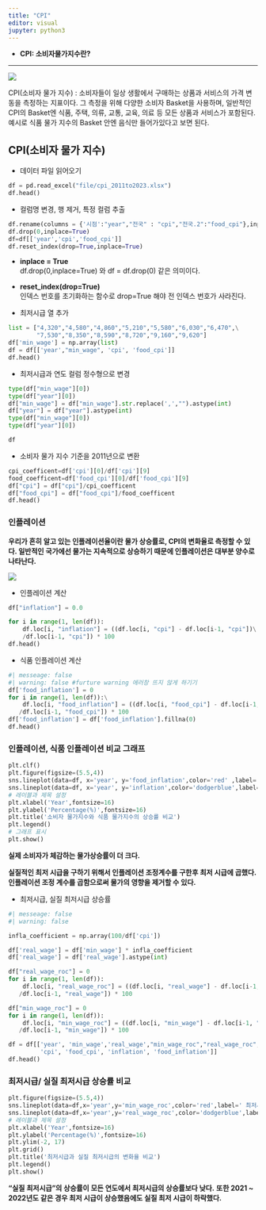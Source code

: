 ```yaml
---
title: "CPI"
editor: visual
jupyter: python3
---
```


-   **CPI: 소비자물가지수란?**

------------------------------------------------------------------------

![](./CPI.PNG)

CPI(소비자 물가 지수) : 소비자들이 일상 생활에서 구매하는 상품과 서비스의 가격 변동을 측정하는 지표이다. 그 측정을 위해 다양한 소비자 Basket을 사용하며, 일반적인 CPI의 Basket엔 식품, 주택, 의류, 교통, 교육, 의료 등 모든 상품과 서비스가 포함된다. 예시로 식품 물가 지수의 Basket 안엔 음식만 들어가있다고 보면 된다.

## CPI(소비자 물가 지수)

-   데이터 파일 읽어오기

```python
df = pd.read_excel("file/cpi_2011to2023.xlsx")
df.head()
```

-   컬럼명 변경, 행 제거, 특정 컬럼 추출

```python
df.rename(columns = {'시점':"year","전국" : "cpi","전국.2":"food_cpi"},inplace=True)
df.drop(0,inplace=True) 
df=df[['year','cpi','food_cpi']]
df.reset_index(drop=True,inplace=True)
```

-   **inplace = True**\
    df.drop(0,inplace=True) 와 df = df.drop(0) 같은 의미이다.

-   **reset_index(drop=True)**\
    인덱스 번호를 초기화하는 함수로 drop=True 해야 전 인덱스 번호가 사라진다.

-   최저시급 열 추가

```python
list = ["4,320","4,580","4,860","5,210","5,580","6,030","6,470",\
        "7,530","8,350","8,590","8,720","9,160","9,620"]
df['min_wage'] = np.array(list)
df = df[['year',"min_wage", 'cpi', 'food_cpi']]
df.head()
```

-   최저시급과 연도 컬럼 정수형으로 변경

```python
type(df["min_wage"][0])
type(df["year"][0])
df["min_wage"] = df["min_wage"].str.replace(',',"").astype(int) 
df["year"] = df["year"].astype(int) 
type(df["min_wage"][0])
type(df["year"][0])
```

```python
df
```

-   소비자 물가 지수 기준을 2011년으로 변환

```python
cpi_coefficent=df['cpi'][0]/df['cpi'][9]
food_coefficent=df['food_cpi'][0]/df['food_cpi'][9]
df["cpi"] = df["cpi"]/cpi_coefficent
df["food_cpi"] = df["food_cpi"]/food_coefficent
df.head()
```

### 인플레이션

**우리가 흔히 알고 있는 인플레이션율이란 물가 상승률로, CPI의 변화율로 측정할 수 있다. 일반적인 국가에선 물가는 지속적으로 상승하기 때문에 인플레이션은 대부분 양수로 나타난다.**

![](./inflation.PNG)

-   인플레이션 계산

```python
df["inflation"] = 0.0

for i in range(1, len(df)):
    df.loc[i, "inflation"] = ((df.loc[i, "cpi"] - df.loc[i-1, "cpi"])\
    /df.loc[i-1, "cpi"]) * 100
df.head()
```

-   식품 인플레이션 계산

```python
#| messeage: false
#| warning: false #furture warning 에러창 뜨지 않게 하기기
df['food_inflation'] = 0
for i in range(1, len(df)):\
    df.loc[i, "food_inflation"] = ((df.loc[i, "food_cpi"] - df.loc[i-1, "food_cpi"])\
   /df.loc[i-1, "food_cpi"]) * 100
df['food_inflation'] = df['food_inflation'].fillna(0)
df.head()
```

### 인플레이션, 식품 인플레이션 비교 그래프

```python
plt.clf()
plt.figure(figsize=(5.5,4))
sns.lineplot(data=df, x='year', y='food_inflation',color='red' ,label='식품 인플레이션', marker='o')
sns.lineplot(data=df, x='year', y='inflation',color='dodgerblue',label='인플레이션', marker='o')
# 레이블과 제목 설정
plt.xlabel('Year',fontsize=16)
plt.ylabel('Percentage(%)',fontsize=16)
plt.title('소비자 물가지수와 식품 물가지수의 상승률 비교')
plt.legend()
# 그래프 표시
plt.show()
```

**실제 소비자가 체감하는 물가상승률이 더 크다.**

**실질적인 최저 시급을 구하기 위해서 인플레이션 조정계수를 구한후 최저 시급에 곱했다. 인플레이션 조정 계수를 곱함으로써 물가의 영향을 제거할 수 있다.**

-   최저시급, 실질 최저시급 상승률

```python
#| messeage: false
#| warning: false 

infla_coefficient = np.array(100/df['cpi'])

df['real_wage'] = df['min_wage'] * infla_coefficient
df['real_wage'] = df['real_wage'].astype(int)

df["real_wage_roc"] = 0
for i in range(1, len(df)):
    df.loc[i, "real_wage_roc"] = ((df.loc[i, "real_wage"] - df.loc[i-1, "real_wage"])\
   /df.loc[i-1, "real_wage"]) * 100

df["min_wage_roc"] = 0
for i in range(1, len(df)):
    df.loc[i, "min_wage_roc"] = ((df.loc[i, "min_wage"] - df.loc[i-1, "min_wage"])\
   /df.loc[i-1, "min_wage"]) * 100

df = df[['year', 'min_wage','real_wage',"min_wage_roc","real_wage_roc",\
         'cpi', 'food_cpi', 'inflation', 'food_inflation']]
df.head()
```

### 최저시급/ 실질 최저시급 상승률 비교

```python

plt.figure(figsize=(5.5,4))
sns.lineplot(data=df,x='year',y='min_wage_roc',color='red',label=' 최저시급 변화율',marker='o')
sns.lineplot(data=df,x='year',y='real_wage_roc',color='dodgerblue',label='실질 최저시급 변화율',marker='o')
# 레이블과 제목 설정
plt.xlabel('Year',fontsize=16)
plt.ylabel('Percentage(%)',fontsize=16)
plt.ylim(-2, 17)
plt.grid()
plt.title('최저시급과 실질 최저시급의 변화율 비교')
plt.legend()
plt.show()
```

**"실질 최저시급"의 상승률이 모든 연도에서 최저시급의 상승률보다 낮다.** **또한 2021 \~ 2022년도 같은 경우 최저 시급이 상승했음에도 실질 최저 시급이 하락했다.**
